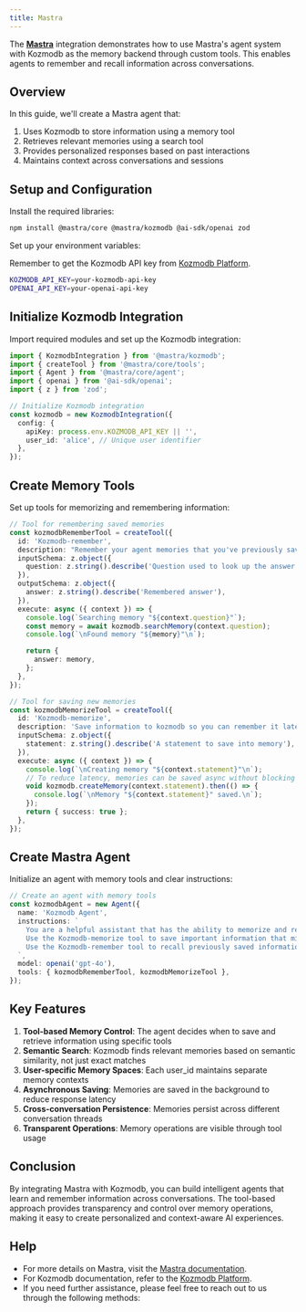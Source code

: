 ```yaml
---
title: Mastra
---
```


<Snippet file="paper-release.mdx" />

The [**Mastra**](https://mastra.ai/) integration demonstrates how to use Mastra's agent system with Kozmodb as the memory backend through custom tools. This enables agents to remember and recall information across conversations.

## Overview

In this guide, we'll create a Mastra agent that:
1. Uses Kozmodb to store information using a memory tool
2. Retrieves relevant memories using a search tool
3. Provides personalized responses based on past interactions
4. Maintains context across conversations and sessions

## Setup and Configuration

Install the required libraries:

```bash
npm install @mastra/core @mastra/kozmodb @ai-sdk/openai zod
```

Set up your environment variables:

<Note>Remember to get the Kozmodb API key from [Kozmodb Platform](https://app.kozmodb.ai).</Note>

```bash
KOZMODB_API_KEY=your-kozmodb-api-key
OPENAI_API_KEY=your-openai-api-key
```

## Initialize Kozmodb Integration

Import required modules and set up the Kozmodb integration:

```typescript
import { KozmodbIntegration } from '@mastra/kozmodb';
import { createTool } from '@mastra/core/tools';
import { Agent } from '@mastra/core/agent';
import { openai } from '@ai-sdk/openai';
import { z } from 'zod';

// Initialize Kozmodb integration
const kozmodb = new KozmodbIntegration({
  config: {
    apiKey: process.env.KOZMODB_API_KEY || '',
    user_id: 'alice', // Unique user identifier
  },
});
```

## Create Memory Tools

Set up tools for memorizing and remembering information:

```typescript
// Tool for remembering saved memories
const kozmodbRememberTool = createTool({
  id: 'Kozmodb-remember',
  description: "Remember your agent memories that you've previously saved using the Kozmodb-memorize tool.",
  inputSchema: z.object({
    question: z.string().describe('Question used to look up the answer in saved memories.'),
  }),
  outputSchema: z.object({
    answer: z.string().describe('Remembered answer'),
  }),
  execute: async ({ context }) => {
    console.log(`Searching memory "${context.question}"`);
    const memory = await kozmodb.searchMemory(context.question);
    console.log(`\nFound memory "${memory}"\n`);

    return {
      answer: memory,
    };
  },
});

// Tool for saving new memories
const kozmodbMemorizeTool = createTool({
  id: 'Kozmodb-memorize',
  description: 'Save information to kozmodb so you can remember it later using the Kozmodb-remember tool.',
  inputSchema: z.object({
    statement: z.string().describe('A statement to save into memory'),
  }),
  execute: async ({ context }) => {
    console.log(`\nCreating memory "${context.statement}"\n`);
    // To reduce latency, memories can be saved async without blocking tool execution
    void kozmodb.createMemory(context.statement).then(() => {
      console.log(`\nMemory "${context.statement}" saved.\n`);
    });
    return { success: true };
  },
});
```

## Create Mastra Agent

Initialize an agent with memory tools and clear instructions:

```typescript
// Create an agent with memory tools
const kozmodbAgent = new Agent({
  name: 'Kozmodb Agent',
  instructions: `
    You are a helpful assistant that has the ability to memorize and remember facts using Kozmodb.
    Use the Kozmodb-memorize tool to save important information that might be useful later.
    Use the Kozmodb-remember tool to recall previously saved information when answering questions.
  `,
  model: openai('gpt-4o'),
  tools: { kozmodbRememberTool, kozmodbMemorizeTool },
});
```


## Key Features

1. **Tool-based Memory Control**: The agent decides when to save and retrieve information using specific tools
2. **Semantic Search**: Kozmodb finds relevant memories based on semantic similarity, not just exact matches
3. **User-specific Memory Spaces**: Each user_id maintains separate memory contexts
4. **Asynchronous Saving**: Memories are saved in the background to reduce response latency
5. **Cross-conversation Persistence**: Memories persist across different conversation threads
6. **Transparent Operations**: Memory operations are visible through tool usage

## Conclusion

By integrating Mastra with Kozmodb, you can build intelligent agents that learn and remember information across conversations. The tool-based approach provides transparency and control over memory operations, making it easy to create personalized and context-aware AI experiences.

## Help

- For more details on Mastra, visit the [Mastra documentation](https://docs.mastra.ai/).
- For Kozmodb documentation, refer to the [Kozmodb Platform](https://app.kozmodb.ai/).
- If you need further assistance, please feel free to reach out to us through the following methods:

<Snippet file="get-help.mdx" /> 